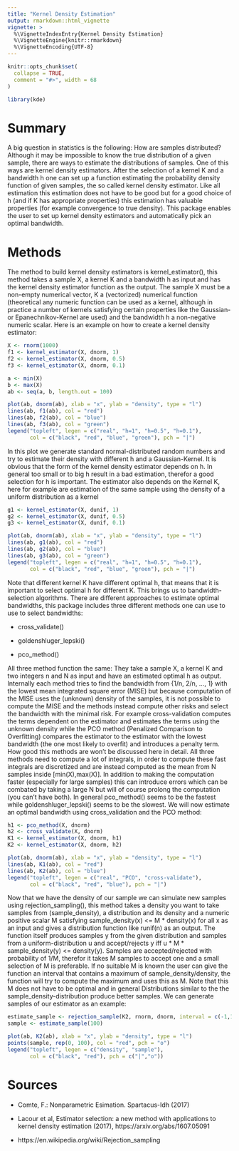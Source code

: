 ```yaml
---
title: "Kernel Density Estimation"
output: rmarkdown::html_vignette
vignette: >
  %\VignetteIndexEntry{Kernel Density Estimation}
  %\VignetteEngine{knitr::rmarkdown}
  %\VignetteEncoding{UTF-8}
---
```


```r
knitr::opts_chunk$set(
  collapse = TRUE,
  comment = "#>", width = 68
)
```

```r
library(kde)
```

# Summary

A big question in statistics is the following: How are samples distributed? Although it may be impossible to know the true distribution of a given sample, there are ways to estimate the distributions of samples. One of this ways are kernel density estimators. After the selection of a kernel K and a bandwidth h one can set up a function estimating the probability density function of given samples, the so called kernel density estimator. Like all estimation this estimation does not have to be good but for a good choice of h (and if K has appropriate properties) this estimation has valuable properties (for example convergence to true density). This package enables the user to set up kernel density estimators and automatically pick an optimal bandwidth. 

# Methods

The method to build kernel density estimators is kernel_estimator(),
 this method takes a sample X, a kernel K and a bandwidth h as input and has the kernel density estimator function as the output. The sample X must be a non-empty numerical vector, K a (vectorized) numerical function (theoretical any numeric function can be used as a kernel, although in practice a number of kernels satisfying certain properties like the Gaussian- or Epanechnikov-Kernel are used) and the bandwidth h a non-negative numeric scalar. Here is an example on how to create a kernel density estimator:
 
```r
X <- rnorm(1000)
f1 <- kernel_estimator(X, dnorm, 1)
f2 <- kernel_estimator(X, dnorm, 0.5)
f3 <- kernel_estimator(X, dnorm, 0.1)

a <- min(X)
b <- max(X)
ab <- seq(a, b, length.out = 100)

plot(ab, dnorm(ab), xlab = "x", ylab = "density", type = "l")
lines(ab, f1(ab), col = "red")
lines(ab, f2(ab), col = "blue")
lines(ab, f3(ab), col = "green")
legend("topleft", legen = c("real", "h=1", "h=0.5", "h=0.1"),
       col = c("black", "red", "blue", "green"), pch = "|")
```

In this plot we generate standard normal-distributed random numbers and try to estimate their density with different h and a Gaussian-Kernel. It is obvious that the form of the kernel density estimator depends on h. In general too small or to big h result in a bad estimation, therefor a good selection for h is important. The estimator also depends on the Kernel K, here for example are estimation of the same sample using the density of a uniform distribution as a kernel

```r
g1 <- kernel_estimator(X, dunif, 1)
g2 <- kernel_estimator(X, dunif, 0.5)
g3 <- kernel_estimator(X, dunif, 0.1)

plot(ab, dnorm(ab), xlab = "x", ylab = "density", type = "l")
lines(ab, g1(ab), col = "red")
lines(ab, g2(ab), col = "blue")
lines(ab, g3(ab), col = "green")
legend("topleft", legen = c("real", "h=1", "h=0.5", "h=0.1"),
       col = c("black", "red", "blue", "green"), pch = "|")
```

Note that different kernel K have different optimal h, that means that it is important to select optimal h for different K. This brings us to bandwidth-selection algorithms. There are different approaches to estimate optimal bandwidths, this package includes three different methods one can use to use to select bandwidths:

- cross_validate()

- goldenshluger_lepski()

- pco_method()

All three method function the same: They take a sample X, a kernel K and two integers n and N as input and have an estimated optimal h as output. Internally each method tries to find the bandwidth from {1/n, 2/n, ..., 1} with the lowest mean integrated square error (MISE) but because computation of the MISE uses the (unknown) density of the samples, it is not possible to compute the MISE and the methods instead compute other risks and select the bandwidth with the minimal risk. For example cross-validation computes the terms dependent on the estimator and estimates the terms using the unknown density while the PCO method (Penalized Comparison to Overfitting) compares the estimator to the estimator with the lowest bandwidth (the one most likely to overfit) and introduces a penalty
term. How good this methods are won't be discussed here in detail.  All three methods need to compute a lot of integrals, in order to compute these fast integrals are discretized and are instead computed as the mean from N samples inside [min(X),max(X)]. In addition to making the computation faster (especially for large samples) this can introduce errors which can be combated by taking a large N but will of course prolong the computation (you can't have both). In general pco_method() seems to be the fastest while goldenshluger_lepski() seems to be the slowest. We will now estimate an optimal bandwidth using cross_validation and the PCO method:

```r
h1 <- pco_method(X, dnorm)
h2 <- cross_validate(X, dnorm)
K1 <- kernel_estimator(X, dnorm, h1)
K2 <- kernel_estimator(X, dnorm, h2)

plot(ab, dnorm(ab), xlab = "x", ylab = "density", type = "l")
lines(ab, K1(ab), col = "red")
lines(ab, K2(ab), col = "blue")
legend("topleft", legen = c("real", "PCO", "cross-validate"),
       col = c("black", "red", "blue"), pch = "|")
```

Now that we have the density of our sample we can simulate new samples using rejection_sampling(), this method takes a density you want to take samples from (sample_density), a distribution and its density and a numeric positive scalar M satisfying sample_density(x) <= M * density(x) for all x as an input and gives a distribution function like runif(n) as an output. The function itself produces samples y from the given distribution and samples from a uniform-distribution u and accept/rejects y iff u * M * sample_density(y) <= density(y). Samples are accepted/rejected with probability of 1/M, therefor it takes M samples to accept one and a small selection of M is preferable. If no suitable M is known the user can give the function an interval that contains a maximum of sample_density/density, the function will try to compute the maximum and uses this as M. Note that this M does not have to be optimal and in general Distributions similar to the  the sample_density-distribution produce better samples. We can generate samples of our estimator as an example:

```r
estimate_sample <- rejection_sample(K2, rnorm, dnorm, interval = c(-1,1))
sample <- estimate_sample(100)

plot(ab, K2(ab), xlab = "x", ylab = "density", type = "l")
points(sample, rep(0, 100), col = "red", pch = "o")
legend("topleft", legen = c("density", "sample"),
       col = c("black", "red"), pch = c("|","o"))
```

# Sources

- Comte, F.: Nonparametric Esimation. Spartacus-Idh (2017)

- Lacour et al, Estimator selection: a new method with applications to kernel density estimation (2017), https://arxiv.org/abs/1607.05091

- https://en.wikipedia.org/wiki/Rejection_sampling
